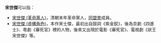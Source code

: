 '''宋世傑'''可以指：
* [[宋世傑_(革命黨人)|宋世傑 (革命黨人)]]，清朝末年革命黨人，[[同盟會|同盟會]]成員。
* [[宋士傑|宋世傑 (虛構角色)]]，本作宋士傑，最初出自鼓詞《紫金釵》，後為京劇《四進士》、粵劇《審死官》裡的人物，後來又出現於電影《審死官》、電視劇《狀王宋世傑》等。

{{disambig|S|Cat=三字宋姓人名消歧义}}